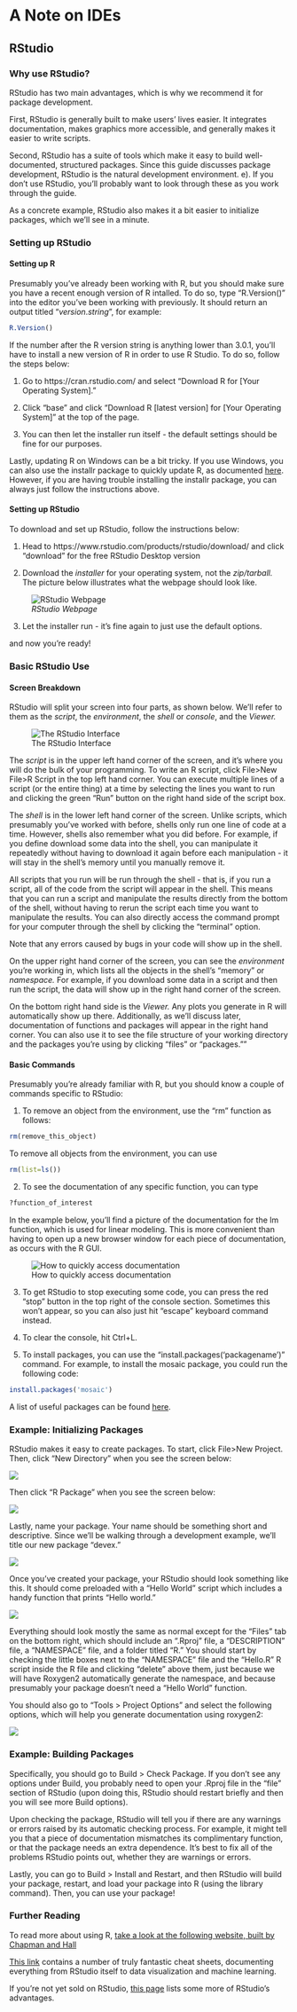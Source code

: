 # A Note on IDEs

## RStudio


### Why use RStudio?

RStudio has two main advantages, which is why we recommend it for package development.

First, RStudio is generally built to make users' lives easier. It integrates documentation, makes graphics more accessible, and generally makes it easier to write scripts.

Second, RStudio has a suite of tools which make it easy to build well-documented, structured packages. Since this guide discusses package development, RStudio is the natural development environment. 
e). If you don't use RStudio, you'll probably want to look through these as you work through the guide. 

As a concrete example, RStudio also makes it a bit easier to initialize packages, which we'll see in a minute.

### Setting up RStudio

#### Setting up R

Presumably you've already been working with R, but you should make sure you have a recent enough version of R intalled. To do so, type "R.Version()" into the editor you've been working with previously. It should return an output titled "$version.string$", for example:
```r
R.Version()
```

If the number after the R version string is anything lower than 3.0.1, you'll have to install a new version of R in order to use R Studio. To do so, follow the steps below:

1. Go to https://cran.rstudio.com/ and select "Download R for [Your Operating System]." 

2. Click "base" and click "Download R [latest version] for [Your Operating System]" at the top of the page.

3. You can then let the installer run itself - the default settings should be fine for our purposes. 

Lastly, updating R on Windows can be a bit tricky. If you use Windows, you can also use the installr package to quickly update R, as documented [here](https://www.r-statistics.com/2015/06/a-step-by-step-screenshots-tutorial-for-upgrading-r-on-windows/). However, if you are having trouble installing the installr package, you can always just follow the instructions above. 


#### Setting up RStudio

To download and set up RStudio, follow the instructions below:

1. Head to https://www.rstudio.com/products/rstudio/download/ and click "download" for the free RStudio Desktop version

2. Download the *installer* for your operating system, not the *zip/tarball.* The picture below illustrates what the webpage should look like. 

![*RStudio Webpage*](./Images/rstudio.PNG)

3. Let the installer run - it's fine again to just use the default options. 

and now you're ready!

### Basic RStudio Use

#### Screen Breakdown

RStudio will split your screen into four parts, as shown below. We'll refer to them as the *script*, the *environment*, the *shell* or *console*, and the *Viewer.*

![The RStudio Interface](./Images/rstudio2.PNG)


The *script* is in the upper left hand corner of the screen, and it's where you will do the bulk of your programming. To write an R script, click File>New File>R Script in the top left hand corner. You can execute multiple lines of a script (or the entire thing) at a time by selecting the lines you want to run and clicking the green "Run" button on the right hand side of the script box. 

The *shell* is in the lower left hand corner of the screen. Unlike scripts, which presumably you've worked with before, shells only run one line of code at a time. However, shells also remember what you did before. For example, if you define download some data into the shell, you can manipulate it repeatedly without having to download it again before each manipulation - it will stay in the shell's memory until you manually remove it.

All scripts that you run will be run through the shell - that is, if you run a script, all of the code from the script will appear in the shell. This means that you can run a script and manipulate the results directly from the bottom of the shell, without having to rerun the script each time you want to manipulate the results. You can also directly access the command prompt for your computer through the shell by clicking the "terminal" option.

Note that any errors caused by bugs in your code will show up in the shell. 

On the upper right hand corner of the screen, you can see the *environment* you're working in, which lists all the objects in the shell's "memory" or *namespace.* For example, if you download some data in a script and then run the script, the data will show up in the right hand corner of the screen.

On the bottom right hand side is the *Viewer.* Any plots you generate in R will automatically show up there. Additionally, as we'll discuss later, documentation of functions and packages will appear in the right hand corner. You can also use it to see the file structure of your working directory and the packages you're using by clicking "files" or "packages.""

#### Basic Commands

Presumably you're already familiar with R, but you should know a couple of commands specific to RStudio:

1. To remove an object from the environment, use the "rm" function as follows:

```r
rm(remove_this_object)

```

To remove all objects from the environment, you can use

```r
rm(list=ls())

```

2. To see the documentation of any specific function, you can type

```r
?function_of_interest
```

In the example below, you'll find a picture of the documentation for the lm function, which is used for linear modeling. This is more convenient than having to open up a new browser window for each piece of documentation, as occurs with the R GUI.

![How to quickly access documentation](Images/rstudio3.PNG)

3. To get RStudio to stop executing some code, you can press the red "stop" button in the top right of the console section. Sometimes this won't appear, so you can also just hit "escape" keyboard command instead.

4. To clear the console, hit Ctrl+L. 

5. To install packages, you can use the "install.packages('packagename')" command. For example, to install the mosaic package, you could run the following code:

```r
install.packages('mosaic')
```

A list of useful packages can be found [here](https://support.rstudio.com/hc/en-us/articles/201057987-Quick-list-of-useful-R-packages). 

### Example: Initializing Packages

RStudio makes it easy to create packages. To start, click File>New Project. Then, click "New Directory" when you see the screen below:

![](Images/PackageSS/createproj1.PNG)

Then click "R Package" when you see the screen below:

![](Images/PackageSS/createproj2.PNG)

Lastly, name your package. Your name should be something short and descriptive. Since we'll be walking through a development example, we'll title our new package "devex."

![](Images/PackageSS/createproj3.PNG)

Once you've created your package, your RStudio should look something like this. It should come preloaded with a "Hello World" script which includes a handy function that prints "Hello world."

![](Images/PackageSS/projectinit.PNG)

Everything should look mostly the same as normal except for the "Files" tab on the bottom right, which should include an ".Rproj" file, a "DESCRIPTION" file, a "NAMESPACE" file, and a folder titled "R." You should start by checking the little boxes next to the "NAMESPACE" file and the "Hello.R" R script inside the R file and clicking "delete" above them, just because we will have Roxygen2 automatically generate the namespace, and because presumably your package doesn't need a "Hello World" function. 

You should also go to "Tools > Project Options" and select the following options, which will help you generate documentation using roxygen2: 

![](Images/PackageSS/userox.PNG)

### Example: Building Packages

Specifically, you should go to Build > Check Package. If you don't see any options under Build, you probably need to open your .Rproj file in the "file" section of RStudio (upon doing this, RStudio should restart briefly and then you will see more Build options).

Upon checking the package, RStudio will tell you if there are any warnings or errors raised by its automatic checking process. For example, it might tell you that a piece of documentation mismatches its complimentary function, or that the package needs an extra dependence. It's best to fix all of the problems RStudio points out, whether they are warnings or errors. 

Lastly, you can go to Build > Install and Restart, and then RStudio will build your package, restart, and load your package into R (using the library command). Then, you can use your package!


### Further Reading

To read more about using R, [take a look at the following website, built by Chapman and Hall](http://adv-r.had.co.nz/)

[This link](https://www.rstudio.com/resources/cheatsheets/) contains a number of truly fantastic cheat sheets, documenting everything from RStudio itself to data visualization and machine learning.

If you're not yet sold on RStudio, [this page](https://www.theanalysisfactor.com/the-advantages-of-rstudio/) lists some more of RStudio's advantages. 
